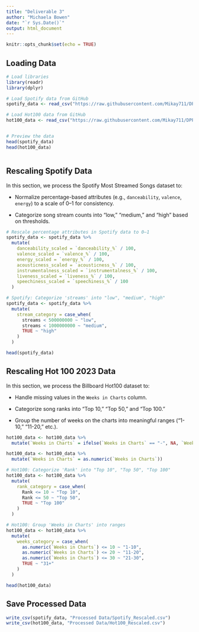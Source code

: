 ```yaml
---
title: "Deliverable 3"
author: "Michaela Bowen"
date: "`r Sys.Date()`"
output: html_document
---
```


```r
knitr::opts_chunk$set(echo = TRUE)
```

## Loading Data

```r

# Load libraries
library(readr)
library(dplyr)

# Load Spotify data from GitHub
spotify_data <- read_csv("https://raw.githubusercontent.com/Mikay711/DPP_Deliv3/refs/heads/main/Spotify_Cleaned.csv")

# Load Hot100 data from GitHub
hot100_data <- read_csv("https://raw.githubusercontent.com/Mikay711/DPP_Deliv3/refs/heads/main/Hot100_2023_Cleaned.csv")


# Preview the data
head(spotify_data)
head(hot100_data)



```

## Rescaling Spotify Data

In this section, we process the Spotify Most Streamed Songs dataset to:

-   Normalize percentage-based attributes (e.g., `danceability`, `valence`, `energy`) to a scale of 0–1 for consistency.

-   Categorize song stream counts into "low," "medium," and "high" based on thresholds.

```r
# Rescale percentage attributes in Spotify data to 0–1
spotify_data <- spotify_data %>%
  mutate(
    danceability_scaled = `danceability_%` / 100,
    valence_scaled = `valence_%` / 100,
    energy_scaled = `energy_%` / 100,
    acousticness_scaled = `acousticness_%` / 100,
    instrumentalness_scaled = `instrumentalness_%` / 100,
    liveness_scaled = `liveness_%` / 100,
    speechiness_scaled = `speechiness_%` / 100
  )

# Spotify: Categorize 'streams' into "low", "medium", "high"
spotify_data <- spotify_data %>%
  mutate(
    stream_category = case_when(
      streams < 500000000 ~ "low",
      streams < 1000000000 ~ "medium",
      TRUE ~ "high"
    )
  )

head(spotify_data)

```

## Rescaling Hot 100 2023 Data

In this section, we process the Billboard Hot100 dataset to:

-   Handle missing values in the `Weeks in Charts` column.

-   Categorize song ranks into "Top 10," "Top 50," and "Top 100."

-   Group the number of weeks on the charts into meaningful ranges ("1-10," "11-20," etc.).

```r

hot100_data <- hot100_data %>%
  mutate(`Weeks in Charts` = ifelse(`Weeks in Charts` == "-", NA, `Weeks in Charts`))

hot100_data <- hot100_data %>%
  mutate(`Weeks in Charts` = as.numeric(`Weeks in Charts`))

# Hot100: Categorize 'Rank' into "Top 10", "Top 50", "Top 100"
hot100_data <- hot100_data %>%
  mutate(
    rank_category = case_when(
      Rank <= 10 ~ "Top 10",
      Rank <= 50 ~ "Top 50",
      TRUE ~ "Top 100"
    )
  )

# Hot100: Group 'Weeks in Charts' into ranges
hot100_data <- hot100_data %>%
  mutate(
    weeks_category = case_when(
      as.numeric(`Weeks in Charts`) <= 10 ~ "1-10",
      as.numeric(`Weeks in Charts`) <= 20 ~ "11-20",
      as.numeric(`Weeks in Charts`) <= 30 ~ "21-30",
      TRUE ~ "31+"
    )
  )

head(hot100_data)
```

## Save Processed Data

```r
write_csv(spotify_data, "Processed Data/Spotify_Rescaled.csv")
write_csv(hot100_data, "Processed Data/Hot100_Rescaled.csv")


```
